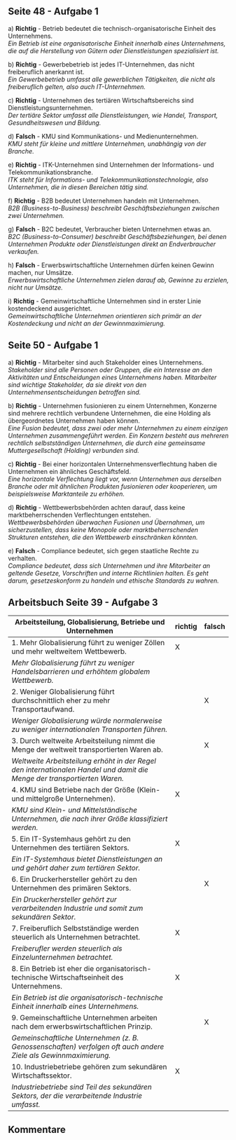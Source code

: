 
## Seite 48 - Aufgabe 1

a) **Richtig** - Betrieb bedeutet die technisch-organisatorische Einheit des Unternehmens.  
 _Ein Betrieb ist eine organisatorische Einheit innerhalb eines Unternehmens, die auf die Herstellung von Gütern oder Dienstleistungen spezialisiert ist._

b) **Richtig** - Gewerbebetrieb ist jedes IT-Unternehmen, das nicht freiberuflich anerkannt ist.  
 _Ein Gewerbebetrieb umfasst alle gewerblichen Tätigkeiten, die nicht als freiberuflich gelten, also auch IT-Unternehmen._

c) **Richtig** - Unternehmen des tertiären Wirtschaftsbereichs sind Dienstleistungsunternehmen.  
 _Der tertiäre Sektor umfasst alle Dienstleistungen, wie Handel, Transport, Gesundheitswesen und Bildung._

d) **Falsch** - KMU sind Kommunikations- und Medienunternehmen.  
 _KMU steht für kleine und mittlere Unternehmen, unabhängig von der Branche._

e) **Richtig** - ITK-Unternehmen sind Unternehmen der Informations- und Telekommunikationsbranche.  
 _ITK steht für Informations- und Telekommunikationstechnologie, also Unternehmen, die in diesen Bereichen tätig sind._

f) **Richtig** - B2B bedeutet Unternehmen handeln mit Unternehmen.  
 _B2B (Business-to-Business) beschreibt Geschäftsbeziehungen zwischen zwei Unternehmen._

g) **Falsch** - B2C bedeutet, Verbraucher bieten Unternehmen etwas an.  
 _B2C (Business-to-Consumer) beschreibt Geschäftsbeziehungen, bei denen Unternehmen Produkte oder Dienstleistungen direkt an Endverbraucher verkaufen._

h) **Falsch** - Erwerbswirtschaftliche Unternehmen dürfen keinen Gewinn machen, nur Umsätze.  
 _Erwerbswirtschaftliche Unternehmen zielen darauf ab, Gewinne zu erzielen, nicht nur Umsätze._

i) **Richtig** - Gemeinwirtschaftliche Unternehmen sind in erster Linie kostendeckend ausgerichtet.  
 _Gemeinwirtschaftliche Unternehmen orientieren sich primär an der Kostendeckung und nicht an der Gewinnmaximierung._

## Seite 50 - Aufgabe 1

a) **Richtig** - Mitarbeiter sind auch Stakeholder eines Unternehmens.  
 _Stakeholder sind alle Personen oder Gruppen, die ein Interesse an den Aktivitäten und Entscheidungen eines Unternehmens haben. Mitarbeiter sind wichtige Stakeholder, da sie direkt von den Unternehmensentscheidungen betroffen sind._

b) **Richtig** - Unternehmen fusionieren zu einem Unternehmen, Konzerne sind mehrere rechtlich verbundene Unternehmen, die eine Holding als übergeordnetes Unternehmen haben können.  
 _Eine Fusion bedeutet, dass zwei oder mehr Unternehmen zu einem einzigen Unternehmen zusammengeführt werden. Ein Konzern besteht aus mehreren rechtlich selbstständigen Unternehmen, die durch eine gemeinsame Muttergesellschaft (Holding) verbunden sind._

c) **Richtig** - Bei einer horizontalen Unternehmensverflechtung haben die Unternehmen ein ähnliches Geschäftsfeld.  
 _Eine horizontale Verflechtung liegt vor, wenn Unternehmen aus derselben Branche oder mit ähnlichen Produkten fusionieren oder kooperieren, um beispielsweise Marktanteile zu erhöhen._

d) **Richtig** - Wettbewerbsbehörden achten darauf, dass keine marktbeherrschenden Verflechtungen entstehen.  
 _Wettbewerbsbehörden überwachen Fusionen und Übernahmen, um sicherzustellen, dass keine Monopole oder marktbeherrschenden Strukturen entstehen, die den Wettbewerb einschränken könnten._

e) **Falsch** - Compliance bedeutet, sich gegen staatliche Rechte zu verhalten.  
 _Compliance bedeutet, dass sich Unternehmen und ihre Mitarbeiter an geltende Gesetze, Vorschriften und interne Richtlinien halten. Es geht darum, gesetzeskonform zu handeln und ethische Standards zu wahren._

## Arbeitsbuch Seite 39 - Aufgabe 3

| Arbeitsteilung, Globalisierung, Betriebe und Unternehmen                                                                 | richtig | falsch |
| ------------------------------------------------------------------------------------------------------------------------ | ------- | ------ |
| 1. Mehr Globalisierung führt zu weniger Zöllen und mehr weltweitem Wettbewerb.                                           | X       |        |
| _Mehr Globalisierung führt zu weniger Handelsbarrieren und erhöhtem globalem Wettbewerb._                                |         |        |
| 2. Weniger Globalisierung führt durchschnittlich eher zu mehr Transportaufwand.                                          |         | X      |
| _Weniger Globalisierung würde normalerweise zu weniger internationalen Transporten führen._                              |         |        |
| 3. Durch weltweite Arbeitsteilung nimmt die Menge der weltweit transportierten Waren ab.                                 |         | X      |
| _Weltweite Arbeitsteilung erhöht in der Regel den internationalen Handel und damit die Menge der transportierten Waren._ |         |        |
| 4. KMU sind Betriebe nach der Größe (Klein- und mittelgroße Unternehmen).                                                | X       |        |
| _KMU sind Klein- und Mittelständische Unternehmen, die nach ihrer Größe klassifiziert werden._                           |         |        |
| 5. Ein IT-Systemhaus gehört zu den Unternehmen des tertiären Sektors.                                                    | X       |        |
| _Ein IT-Systemhaus bietet Dienstleistungen an und gehört daher zum tertiären Sektor._                                    |         |        |
| 6. Ein Druckerhersteller gehört zu den Unternehmen des primären Sektors.                                                 |         | X      |
| _Ein Druckerhersteller gehört zur verarbeitenden Industrie und somit zum sekundären Sektor._                             |         |        |
| 7. Freiberuflich Selbstständige werden steuerlich als Unternehmen betrachtet.                                            | X       |        |
| _Freiberufler werden steuerlich als Einzelunternehmen betrachtet._                                                       |         |        |
| 8. Ein Betrieb ist eher die organisatorisch-technische Wirtschaftseinheit des Unternehmens.                              | X       |        |
| _Ein Betrieb ist die organisatorisch-technische Einheit innerhalb eines Unternehmens._                                   |         |        |
| 9. Gemeinschaftliche Unternehmen arbeiten nach dem erwerbswirtschaftlichen Prinzip.                                      |         | X      |
| _Gemeinschaftliche Unternehmen (z. B. Genossenschaften) verfolgen oft auch andere Ziele als Gewinnmaximierung._          |         |        |
| 10. Industriebetriebe gehören zum sekundären Wirtschaftssektor.                                                          | X       |        |
| _Industriebetriebe sind Teil des sekundären Sektors, der die verarbeitende Industrie umfasst._                           |         |        |

## Kommentare

<br />
<br />

<Comments />
